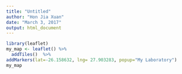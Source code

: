 ```yaml
---
title: "Untitled"
author: "Hon Jia Xuan"
date: "March 3, 2017"
output: html_document
---
```


```r
library(leaflet)
my_map <- leaflet() %>% 
  addTiles()  %>%
addMarkers(lat=-26.158632, lng= 27.903283, popup="My Laboratory")
my_map
```
